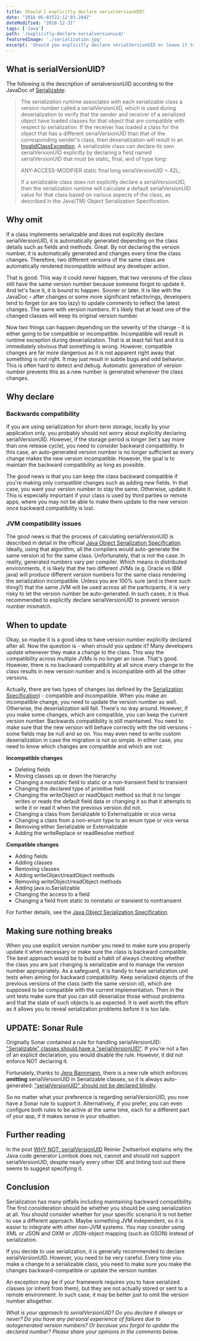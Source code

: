 ```yaml
---
title: Should I explicitly declare serialVersionUID?
date: "2016-05-03T22:12:03.284Z"
dateModified: "2018-12-31"
tags: ['Java']
path: '/explicitly-declare-serialversionuid/'
featuredImage: './serialization.jpg'
excerpt: 'Should you explicitly declare serialVersionUID or leave it to be automatically generated?'
---
```


<PostHeader frontmatter={props.data.mdx.frontmatter} />

## What is serialVersionUID?

The following is the description of serialversionUID according to the JavaDoc of [Serializable](http://docs.oracle.com/javase/8/docs/api/java/io/Serializable.html):

> The serialization runtime associates with each serializable class a version number called a serialVersionUID, which is used during deserialization to verify that the sender and receiver of a serialized object have loaded classes for that object that are compatible with respect to serialization. If the receiver has loaded a class for the object that has a different serialVersionUID than that of the corresponding sender's class, then deserialization will result in an [InvalidClassException](http://docs.oracle.com/javase/7/docs/api/java/io/InvalidClassException.html "class in java.io"). A serializable class can declare its own serialVersionUID explicitly by declaring a field named serialVersionUID that must be static, final, and of type long:
>
> ANY-ACCESS-MODIFIER static final long serialVersionUID = 42L;
>
> If a serializable class does not explicitly declare a serialVersionUID, then the serialization runtime will calculate a default serialVersionUID value for that class based on various aspects of the class, as described in the Java(TM) Object Serialization Specification.

## Why omit

If a class implements serializable and does not explicitly declare serialVersionUID, it is automatically generated depending on the class details such as fields and methods. Great. By not declaring the version number, it is automatically generated and changes every time the class changes. Therefore, two different versions of the same class are automatically rendered incompatible without any developer action.

That is good. This way it could never happen, that two versions of the class still have the same version number because someone forgot to update it. And let's face it, it is bound to happen. Sooner or later. It is like with the JavaDoc - after changes or some more significant refactorings, developers tend to forget (or are too lazy) to update comments to reflect the latest changes. The same with version numbers. It's likely that at least one of the changed classes will keep its original version number.

Now two things can happen depending on the severity of the change - it is either going to be compatible or incompatible. Incompatible will result in runtime exception during deserialization. That is at least fail fast and it is immediately obvious that something is wrong. However, compatible changes are far more dangerous as it is not apparent right away that something is not right. It may just result in subtle bugs and odd behavior. This is often hard to detect and debug. Automatic generation of version number prevents this as a new number is generated whenever the class changes.

## Why declare

### Backwards compatibility

If you are using serialization for short-term storage, locally by your application only, you probably should not worry about explicitly declaring serialVersionUID. However, if the storage period is longer (let's say more than one release cycle), you need to consider backward compatibility. In this case, an auto-generated version number is no longer sufficient as every change makes the new version incompatible. However, the goal is to maintain the backward compatibility as long as possible.

The good news is that you can keep the class backward compatible if you're making only compatible changes such as adding new fields. In that case, you want your version number to stay the same. Otherwise, update it. This is especially important if your class is used by third parties or remote apps, where you may not be able to make them update to the new version once backward compatibility is lost.

### JVM compatibility issues

The good news is that the process of calculating serialVersionUID is described in detail in the official [Java Object Serialization Specification](https://docs.oracle.com/javase/7/docs/platform/serialization/spec/class.html#4100). Ideally, using that algorithm, all the compilers would auto-generate the same version id for the same class. Unfortunately, that is not the case. In reality, generated numbers vary per compiler. Which means in distributed environments, it is likely that the two different JVMs (e.g. Oracle vs IBM java) will produce different version numbers for the same class rendering the serialization incompatible. Unless you are 100% sure (and is there such thing?) that the same JVM will be used across all the participants, it is very risky to let the version number be auto-generated. In such cases, it is thus recommended to explicitly declare serialVersionUID to prevent version number mismatch.

## When to update

Okay, so maybe it is a good idea to have version number explicitly declared after all. Now the question is - when should you update it? Many developers update whenever they make a change to the class. This way the compatibility across multiple JVMs is no longer an issue. That's good. However, there is no backward compatibility at all since every change to the class results in new version number and is incompatible with all the other versions.

Actually, there are two types of changes (as defined by the [Serialization Specification](https://docs.oracle.com/javase/7/docs/platform/serialization/spec/version.html#5172)) - compatible and incompatible. When you make an incompatible change, you need to update the version number as well. Otherwise, the deserialization will fail. There's no way around. However, if you make some changes, which are compatible, you can keep the current version number. Backwards compatibility is still maintained. You need to make sure that the new version will behave correctly with the old versions - some fields may be null and so on. You may even need to write custom deserialization in case the migration is not so simple. In either case, you need to know which changes are compatible and which are not:

**Incompatible changes**

-   Deleting fields
-   Moving classes up or down the hierarchy
-   Changing a nonstatic field to static or a non-transient field to transient
-   Changing the declared type of primitive field
-   Changing the writeObject or readObject method so that it no longer writes or reads the default field data or changing it so that it attempts to write it or read it when the previous version did not.
-   Changing a class from Serializable to Externalizable or vice versa
-   Changing a class from a non-enum type to an enum type or vice versa
-   Removing either Serializable or Externalizable
-   Adding the writeReplace or readResolve method

**Compatible changes**

-   Adding fields
-   Adding classes
-   Removing classes
-   Adding writeObject/readObject methods
-   Removing writeObject/readObject methods
-   Adding java.io.Serializable
-   Changing the access to a field
-   Changing a field from static to nonstatic or transient to nontransient

For further details, see the [Java Object Serialization Specification](https://docs.oracle.com/javase/7/docs/platform/serialization/spec/version.html#6754).

## Making sure nothing breaks
When you use explicit version number you need to make sure you properly update it when necessary or make sure the class is backward compatible. The best approach would be to build a habit of always checking whether the class you are just changing is serializable and to manage the version number appropriately. As a safeguard, it is handy to have serialization unit tests when aiming for backward compatibility. Keep serialized objects of the previous versions of the class (with the same version id), which are supposed to be compatible with the current implementation. Then in the unit tests make sure that you can still deserialize those without problems and that the state of such objects is as expected. It is well worth the effort as it allows you to reveal serialization problems before it is too late.

## UPDATE: Sonar Rule
Originally Sonar contained a rule for handling serialVersionUID: ["Serializable" classes should have a "serialVersionUID"](https://rules.sonarsource.com/java/RSPEC-2057). If you're not a fan of an explicit declaration, you would disable the rule. However, it did not enforce NOT declaring it. 

Fortunately, thanks to [Jens Bannmann](https://community.sonarsource.com/t/serializable-classes-should-use-auto-generated-version-ids/1217), there is a new rule which enforces **omitting** serialVersionUID in Serializable classes, so it is always auto-generated: ["serialVersionUID" should not be declared blindly](https://rules.sonarsource.com/java/type/Code%20Smell/RSPEC-4926).

So no matter what your preference is regarding serialVersionUID, you now have a Sonar rule to support it. Alternatively, if you prefer, you can even configure both rules to be active at the same time, each for a different part of your app, if it makes sense in your situation.

## Further reading
In the post [WHY NOT: serialVersionUID](https://github.com/rzwitserloot/lombok/wiki/WHY-NOT:-serialVersionUID) Reinier Zwitserloot explains why the Java code generator Lombok does not, cannot and should not support serialVersionUID, despite nearly every other IDE and linting tool out there seems to suggest specifying it.

## Conclusion
Serialization has many pitfalls including maintaining backward compatibility. The first consideration should be whether you should be using serialization at all. You should consider whether for your specific scenario it is not better to use a different approach. Maybe something JVM independent, so it is easier to integrate with other non-JVM systems. You may consider using XML or JSON and OXM or JSON-object mapping (such as GSON) instead of serialization.

If you decide to use serialization, it is generally recommended to declare serialVersionUID. However, you need to be very careful. Every time you make a change to a serializable class, you need to make sure you make the changes backward-compatible or update the version number.

An exception may be if your framework requires you to have serialized classes (or inherit from them), but they are not actually stored or sent to a remote environment. In such case, it may be better just to omit the version number altogether.

*What is your approach to serialVersionUID? Do you declare it always or never? Do you have any personal experience of failures due to autogenerated version numbers? Or because you forgot to update the declared number? Please share your opinions in the comments below.*
